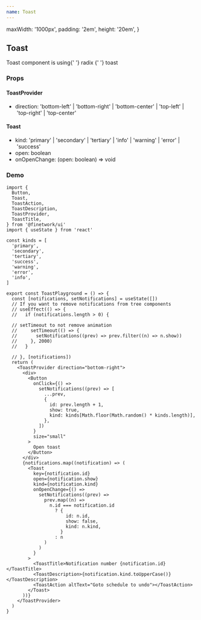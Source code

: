 ```yaml
---
name: Toast
---
```



  maxWidth: '1000px',
  padding: '2em',
  height: '20em',
}

<div />
<div>
  <H2 font="secondary">Toast</H2>
</div>

<div>
  <Paragraph4>
    Toast component is using{' '}
    <Link
      href="https://www.radix-ui.com/docs/primitives/components/toast"
      target="_bank"
    >
      radix
    </Link>{' '}
    toast
  </Paragraph4>
</div>

<div>
  <H3 font="secondary">Props</H3>
  <div style={{ marginTop: '1rem' }}>
    <H4 font="secondary">ToastProvider</H4>
    <ul>
      <li>
        direction: 'bottom-left' | 'bottom-right' | 'bottom-center' | 'top-left'
        | 'top-right' | 'top-center'
      </li>
    </ul>
  </div>
  <div style={{ marginTop: '1rem' }}>
    <H4 font="secondary">Toast</H4>
    <ul>
      <li>
        kind: 'primary' | 'secondary' | 'tertiary' | 'info' | 'warning' |
        'error' | 'success'
      </li>
      <li>open: boolean</li>
      <li>onOpenChange: (open: boolean) => void</li>
    </ul>
  </div>
</div>

<div>
  <H3 font="secondary">Demo</H3>
  <ToastPlayground />
</div>

```tsx
import {
  Button,
  Toast,
  ToastAction,
  ToastDescription,
  ToastProvider,
  ToastTitle,
} from '@finetwork/ui'
import { useState } from 'react'

const kinds = [
  'primary',
  'secondary',
  'tertiary',
  'success',
  'warning',
  'error',
  'info',
]

export const ToastPlayground = () => {
  const [notifications, setNotifications] = useState([])
  // If you want to remove notifications from tree components
  // useEffect(() => {
  //   if (notifications.length > 0) {

  // setTimeout to not remove animation
  //     setTimeout(() => {
  //       setNotifications((prev) => prev.filter((n) => n.show))
  //     }, 2000)
  //   }

  // }, [notifications])
  return (
    <ToastProvider direction="bottom-right">
      <div>
        <Button
          onClick={() =>
            setNotifications((prev) => [
              ...prev,
              {
                id: prev.length + 1,
                show: true,
                kind: kinds[Math.floor(Math.random() * kinds.length)],
              },
            ])
          }
          size="small"
        >
          Open toast
        </Button>
      </div>
      {notifications.map((notification) => (
        <Toast
          key={notification.id}
          open={notification.show}
          kind={notification.kind}
          onOpenChange={() =>
            setNotifications((prev) =>
              prev.map((n) =>
                n.id === notification.id
                  ? {
                      id: n.id,
                      show: false,
                      kind: n.kind,
                    }
                  : n
              )
            )
          }
        >
          <ToastTitle>Notification number {notification.id}</ToastTitle>
          <ToastDescription>{notification.kind.toUpperCase()}</ToastDescription>
          <ToastAction altText="Goto schedule to undo"></ToastAction>
        </Toast>
      ))}
    </ToastProvider>
  )
}
```

